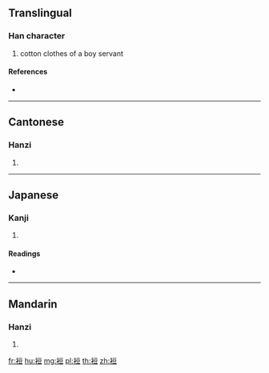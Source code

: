 {{character info/new}}
==Translingual==

===Han character===
{{Han char|rn=145|rad=衣|as=07|sn=13|four=31218|canj=LMRT}}

# cotton clothes of a boy servant

====References====
* {{Han ref|kx=1116.360|dkj=34286|dj=1582.180|hdz=53093.070|uh=88CB|ud=35019|bh=DFF2|bd=57330}}

----

==Cantonese==

===Hanzi===
{{yue-hanzi|jyut=|y=syu6}}

# {{defn|lang=yue|sort=衣07}}

----

==Japanese==

===Kanji===
{{ja-kanji|grade=|rs=衣07}}

# {{defn|lang=ja|sort=衣07}}

====Readings====
* {{ja-readings|on=[[しゅ]] (shu), [[じゅ]] (ju), [[たん]] (tan)|kun=[[したぎ]] (shitagi)|nanori=}}

----

==Mandarin==

===Hanzi===
{{cmn-hanzi|pin=[[shù]] ([[shu4]])|wg=shu<sup>4</sup>}}

# {{defn|lang=cmn|sort=衣07}}

[[fr:裋]]
[[hu:裋]]
[[mg:裋]]
[[pl:裋]]
[[th:裋]]
[[zh:裋]]